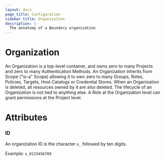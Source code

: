 ```yaml
---
layout: docs
page_title: Configuration
sidebar_title: Organization
description: |-
  The annatomy of a Boundary organization
---
```


# Organization

An Organization is a top-level container, and owns zero to many Projects and zero to many Authentication Methods. An Organization inherits from Scope ("is-a" Scope) allowing it to own zero to many Groups, Roles, Policies, Targets, Host Catalogs or Credential Stores. When an Organization is deleted, all resources owned by it are also deleted. The lifecycle of an Organization is not tied to anything else. A Role at the Organization level can grant permissions at the Project level.

# Attributes

### ID

An organization ID is the character `o_` followed by ten digits.

Example: `o_0123456789`
